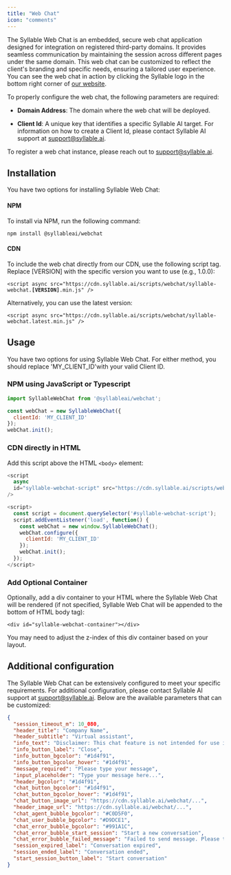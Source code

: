 ```yaml
---
title: "Web Chat"
icon: "comments"
---
```


The Syllable Web Chat is an embedded, secure web chat application designed for integration on registered third-party domains. It provides seamless communication by maintaining the session across different pages under the same domain. This web chat can be customized to reflect the client's branding and specific needs, ensuring a tailored user experience. You can see the web chat in action by clicking the Syllable logo in the bottom right corner of [our website](https://syllable.ai/).

To properly configure the web chat, the following parameters are required:

* **Domain Address**: The domain where the web chat will be deployed.

* **Client Id**: A unique key that identifies a specific Syllable AI target. For information on how to create a Client Id, please contact Syllable AI support at [support@syllable.ai](mailto:support@syllable.ai).

To register a web chat instance, please reach out to [support@syllable.ai](mailto:support@syllable.ai).

## Installation

You have two options for installing Syllable Web Chat:

#### NPM

To install via NPM, run the following command:

`npm install @syllableai/webchat`

#### CDN

To include the web chat directly from our CDN, use the following script tag. Replace \[VERSION] with the specific version you want to use (e.g., 1.0.0):

`<script async src="https://cdn.syllable.ai/scripts/webchat/syllable-webchat.`**`[VERSION]`**`.min.js" />`

Alternatively, you can use the latest version:

`<script async src="https://cdn.syllable.ai/scripts/webchat/syllable-webchat.latest.min.js" />`

## Usage

You have two options for using Syllable Web Chat. For either method, you should replace 'MY\_CLIENT\_ID'with your valid Client ID.

### NPM using JavaScript or Typescript

```javascript
import SyllableWebChat from '@syllableai/webchat';

const webChat = new SyllableWebChat({
  clientId: 'MY_CLIENT_ID'
});
webChat.init();
```

### CDN directly in HTML

Add this script above the HTML `<body>` element:

```javascript
<script
  async
  id="syllable-webchat-script" src="https://cdn.syllable.ai/scripts/webchat/syllable-webchat.latest.min.js"
/>

<script>
  const script = document.querySelector('#syllable-webchat-script');
  script.addEventListener('load', function() {
    const webChat = new window.SyllableWebChat();
    webChat.configure({
      clientId: 'MY_CLIENT_ID'
    });
    webChat.init();
  });
</script>
```

### Add Optional Container

Optionally, add a div container to your HTML where the Syllable Web Chat will be rendered (if not specified, Syllable Web Chat will be appended to the bottom of HTML body tag):

`<div id="syllable-webchat-container"></div>`

You may need to adjust the z-index of this div container based on your layout.

## Additional configuration

The Syllable Web Chat can be extensively configured to meet your specific requirements. For additional configuration, please contact Syllable AI support at [support@syllable.ai](mailto:support@syllable.ai). Below are the available parameters that can be customized:

```json
{
  "session_timeout_m": 10_080,
  "header_title": "Company Name",
  "header_subtitle": "Virtual assistant",
  "info_text": "Disclaimer: This chat feature is not intended for use in medical emergencies or for medical advice. If you are in need of immediate medical attention, contact your provider or call 911.",
  "info_button_label": "Close",
  "info_button_bgcolor": "#1d4f91",
  "info_button_bgcolor_hover": "#1d4f91",
  "message_required": "Please type your message",
  "input_placeholder": "Type your message here...",
  "header_bgcolor": "#1d4f91",
  "chat_button_bgcolor": "#1d4f91",
  "chat_button_bgcolor_hover": "#1d4f91",
  "chat_button_image_url": "https://cdn.syllable.ai/webchat/...",
  "header_image_url": "https://cdn.syllable.ai/webchat/...",
  "chat_agent_bubble_bgcolor": "#C0D5F0",
  "chat_user_bubble_bgcolor": "#D9DCE1",
  "chat_error_bubble_bgcolor": "#991A1C",
  "chat_error_bubble_start_session": "Start a new conversation",
  "chat_error_bubble_failed_message": "Failed to send message. Please try again or start a new conversation.",
  "session_expired_label": "Conversation expired",
  "session_ended_label": "Conversation ended",
  "start_session_button_label": "Start conversation"
}

```